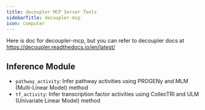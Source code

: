 ```yaml
---
title: decoupler MCP Server Tools
sidebarTitle: decoupler-mcp
icon: computer
---
```


Here is doc for decoupler-mcp, but you can refer to decoupler docs at https://decoupler.readthedocs.io/en/latest/


## Inference Module

- `pathway_activity`: Infer pathway activities using PROGENy and MLM (Multi-Linear Model) method
- `tf_activity`: Infer transcription factor activities using CollecTRI and ULM (Univariate Linear Model) method
